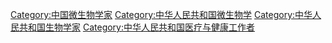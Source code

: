 [[Category:中国微生物学家|Category:中国微生物学家]]
[[Category:中华人民共和国微生物学|Category:中华人民共和国微生物学]]
[[Category:中华人民共和国生物学家|Category:中华人民共和国生物学家]]
[[Category:中华人民共和国医疗与健康工作者|Category:中华人民共和国医疗与健康工作者]]